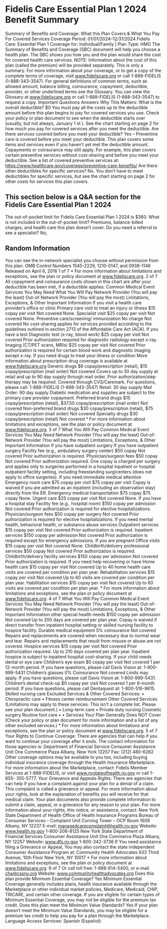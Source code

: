 # Fidelis Care Essential Plan 1 2024 Benefit Summary
Summary of Benefits and Coverage: What this Plan Covers & What You Pay For Covered Services Coverage Period: 01/01/2024–12/31/2024 Fidelis Care: Essential Plan 1 Coverage for: Individual/Family | Plan Type: HMO The Summary of Benefits and Coverage (SBC) document will help you choose a health plan. The SBC shows you how you and the plan would share the cost for covered health care services. NOTE: Information about the cost of this plan (called the premium) will be provided separately. This is only a summary. For more information about your coverage, or to get a copy of the complete terms of coverage, visit www.fideliscare.org or call 1-888-FIDELIS (1-888-343-3547). For general definitions of common terms, such as allowed amount, balance billing, coinsurance, copayment, deductible, provider, or other underlined terms see the Glossary. You can view the Glossary at www.fideliscare.org or call 1-888-FIDELIS (1-888-343-3547) to request a copy. Important Questions Answers Why This Matters: What is the overall deductible? $0 You must pay all the costs up to the deductible amount before this plan begins to pay for covered services you use. Check your policy or plan document to see when the deductible starts over (usually, but not always, January 1 st ). See the chart starting on page 2 for how much you pay for covered services after you meet the deductible. Are there services covered before you meet your deductible? Yes – Preventive care is covered before you meet your deductible. This plan covers some items and services even if you haven’t yet met the deductible amount. Copayments or coinsurance may still apply. For example, this plan covers certain preventive services without cost-sharing and before you meet your deductible. See a list of covered preventive services at: https://www.healthcare.gov/coverage/preventive-care-benefits/ Are there other deductibles for specific services? No. You don’t have to meet deductibles for specific services, but see the chart starting on page 2 for other costs for services this plan covers. 

## This section below is a Q&A section for the Fidelis Care Essential Plan 1 2024
The out-of-pocket limit for Fidelis Care Essential Plan 1 2024 is $360.
What is not included in the out-of-pocket limit?
Premiums, balance-billed charges, and health care this plan doesn’t cover.
Do you need a referral to see a specialist?
No, 

## Random Information
You can see the in-network specialist you choose without permission from this plan. OMB Control Numbers 1545-2229, 1210-0147, and 0938-1146 Released on April 6, 2016 1 of 7 \* For more information about limitations and exceptions, see the plan or policy document at www.fideliscare.org. 2 of 7 All copayment and coinsurance costs shown in this chart are after your deductible has been met, if a deductible applies. Common Medical Event Services You May Need What You Will Pay Network Provider (You will pay the least) Out-of-Network Provider (You will pay the most) Limitations, Exceptions, & Other Important Information If you visit a health care provider’s office or clinic Primary care visit to treat an injury or illness $15 copay per visit Not covered None. Specialist visit $25 copay per visit Not covered None. Preventive care/screening/ immunization No charge Not covered No cost-sharing applies for services provided according to the guidelines outlined in section 2713 of the Affordable Care Act (ACA). If you have a test Diagnostic test (x-ray, blood work) $25 copay per visit Not covered Prior authorization required for diagnostic radiology except x-ray. Imaging (CT/PET scans, MRIs) $25 copay per visit Not covered Prior authorization is required for certain blood work and diagnostic imaging except x-ray. If you need drugs to treat your illness or condition More information about prescription drug coverage is available at www.fideliscare.org Generic drugs $6 copay/prescription (retail), $15 copay/prescription (mail order) Not covered Covers up to 30 day supply at retail and up to 90 day supply through mail order. Prior authorization/step therapy may be required. Covered through CVS/Caremark. For questions, please call: 1-888-FIDELIS (1-888-343-3547) Retail: 30 day supply Mail Order: 90 day supply Diabetic medication and supplies are subject to the primary care provider copayment. Preferred brand drugs $15 copay/prescription (retail), $37.50 copay/prescription (mail order) Not covered Non-preferred brand drugs $30 copay/prescription (retail), $75 copay/prescription (mail order) Not covered Specialty drugs $30 copay/prescription (retail) Not covered \* For more information about limitations and exceptions, see the plan or policy document at www.fideliscare.org. 3 of 7 What You Will Pay Common Medical Event Services You May Need Network Provider (You will pay the least) Out-of-Network Provider (You will pay the most) Limitations, Exceptions, & Other Important Information If you have outpatient surgery If you have outpatient surgery Facility fee (e.g., ambulatory surgery center) $50 copay Not covered Prior authorization is required. Physician/surgeon fees $50 copay Not covered Prior authorization required. One copay is charged per surgery and applies only to surgeries performed in a hospital inpatient or hospital outpatient facility setting, including freestanding surgicenters (does not apply to office surgeries). If you need immediate medical attention Emergency room care $75 copay per visit $75 copay per visit Copay is waived if you are admitted as an inpatient (including an observation stay) directly from the ER. Emergency medical transportation $75 copay $75 copay None. Urgent care $25 copay per visit Not covered None. If you have a hospital stay Facility fee (e.g., hospital room) $150 copay per admission Not covered Prior authorization is required for elective hospitalizations. Physician/surgeon fees $50 copay per surgery Not covered Prior authorization is required for elective hospitalizations. If you need mental health, behavioral health, or substance abuse services Outpatient services $15 copay per visit Not covered Prior authorization is required. Inpatient services $150 copay per admission Not covered Prior authorization is required except for emergency admissions. If you are pregnant Office visits $15 copay per visit Not covered None. Childbirth/delivery professional services $50 copay Not covered Prior authorization is required. Childbirth/delivery facility services $150 copay per admission Not covered Prior authorization is required. If you need help recovering or have Home health care $15 copay per visit Not covered Up to 40 home health care visits are covered per condition per plan year. Rehabilitation services $15 copay per visit Not covered Up to 60 visits are covered per condition per plan year. Habilitation services $15 copay per visit Not covered Up to 60 visits are covered per condition per plan year. \* For more information about limitations and exceptions, see the plan or policy document at www.fideliscare.org. 4 of 7 What You Will Pay Common Medical Event Services You May Need Network Provider (You will pay the least) Out-of-Network Provider (You will pay the most) Limitations, Exceptions, & Other Important Information other special health needs $150 copay per admission Not covered Up to 200 days are covered per plan year. Copay is waived if direct transfer from inpatient hospital setting or skilled nursing facility to hospice facility. Durable medical equipment 5% coinsurance Not covered Repairs and replacements are covered when necessary due to normal wear and tear. Repairs and replacements that result from misuse or abuse are not covered. Hospice services $15 copay per visit Not covered Prior authorization required. Up to 210 days covered per plan year. Inpatient hospice is subject to inpatient hospital cost-sharing. If your child needs dental or eye care Children’s eye exam $0 copay per visit Not covered 1 per 12-month period. If you have questions, please call Davis Vision at: 1-800-999-5431 Children’s glasses 0% Coinsurance Not covered Limits may apply. If you have questions, please call Davis Vision at: 1-800-999-5431. Children’s dental check-up $0 copay per visit Not covered 1 per 6-month period. If you have questions, please call Dentaquest at: 1-800-516-9615. Skilled nursing care Excluded Services & Other Covered Services: • Chiropractic care • Fitness center reimbursement Other Covered Services (Limitations may apply to these services. This isn’t a complete list. Please see your plan document.) • Long-term care • Private duty nursing Cosmetic surgery Routine foot care • • Services Your Plan Generally Does NOT Cover (Check your policy or plan document for more information and a list of any other excluded services.) \* For more information about limitations and exceptions, see the plan or policy document at www.fideliscare.org. 5 of 7 Your Rights to Continue Coverage: There are agencies that can help if you want to continue your coverage after it ends. The contact information for those agencies is: Department of Financial Service Consumer Assistance Unit One Commerce Plaza Albany, New York 12257 Fax: (212) 480-6282 Other coverage options may be available to you too, including buying individual insurance coverage through the Health Insurance Marketplace. For more information about the Marketplace, contact: Fidelis Member Services at 1-888-FIDELIS, or visit www.nystateofhealth.ny.gov or call 1-855- 355-5777. Your Grievance and Appeals Rights: There are agencies that can help if you have a complaint against your plan for a denial of a claim. This complaint is called a grievance or appeal. For more information about your rights, look at the explanation of benefits you will receive for that medical claim. Your plan documents also provide complete information to submit a claim, appeal, or a grievance for any reason to your plan. For more information about your rights, this notice, or assistance, contact: New York State Department of Health Office of Health Insurance Programs Bureau of Consumer Services – Complaint Unit Corning Tower – OCP Room 1609 Albany, NY 12237 E-mail: managedcarecomplaint@health.ny.gov Website: www.health.ny.gov 1-800-206-8125 New York State Department of Financial Services Consumer Assistance Unit One Commerce Plaza Albany, NY 12257 Website: www.dfs.ny.gov 1-800-342-3736 If You need assistance filing a Grievance or Appeal, You may also contact the state independent Consumer Assistance Program at: Community Health Advocates 633 Third Avenue, 10th Floor New York, NY 10017 \* For more information about limitations and exceptions, see the plan or policy document at www.fideliscare.org. 6 of 7 Or call toll free: 1-888-614-5400, or e-mail cha@cssny.org Website: www.communityhealthadvocates.org Does this plan provide Minimum Essential Coverage? Yes Minimum Essential Coverage generally includes plans, health insurance available through the Marketplace or other individual market policies, Medicare, Medicaid, CHIP, TRICARE, and certain other coverage. If you are eligible for certain types of Minimum Essential Coverage, you may not be eligible for the premium tax credit. Does this plan meet the Minimum Value Standards? Yes If your plan doesn’t meet the Minimum Value Standards, you may be eligible for a premium tax credit to help you pay for a plan through the Marketplace. Language Access Services: Spanish (Español): 